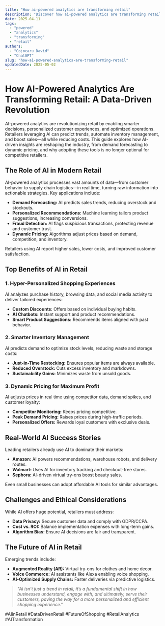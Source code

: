 ```yaml
---
title: "How ai-powered analytics are transforming retail"
description: "Discover how ai-powered analytics are transforming retail with this in-depth guide, providing actionable insights and practical tips to boost your knowledge and results."
date: 2025-04-11
tags:
  - "powered"
  - "analytics"
  - "transforming"
  - "retail"
authors:
  - "Cojocaru David"
  - "ChatGPT"
slug: "how-ai-powered-analytics-are-transforming-retail"
updatedDate: 2025-05-02
---
```


# How AI-Powered Analytics Are Transforming Retail: A Data-Driven Revolution  

AI-powered analytics are revolutionizing retail by enabling smarter decisions, personalized customer experiences, and optimized operations. Retailers leveraging AI can predict trends, automate inventory management, and boost sales—all while reducing costs. This guide explores how AI-driven insights are reshaping the industry, from demand forecasting to dynamic pricing, and why adopting these tools is no longer optional for competitive retailers.  

## The Role of AI in Modern Retail  

AI-powered analytics processes vast amounts of data—from customer behavior to supply chain logistics—in real time, turning raw information into actionable strategies. Key applications include:  

- **Demand Forecasting:** AI predicts sales trends, reducing overstock and stockouts.  
- **Personalized Recommendations:** Machine learning tailors product suggestions, increasing conversions.  
- **Fraud Detection:** AI flags suspicious transactions, protecting revenue and customer trust.  
- **Dynamic Pricing:** Algorithms adjust prices based on demand, competition, and inventory.  

Retailers using AI report higher sales, lower costs, and improved customer satisfaction.  

## Top Benefits of AI in Retail  

### 1. Hyper-Personalized Shopping Experiences  

AI analyzes purchase history, browsing data, and social media activity to deliver tailored experiences:  

- **Custom Discounts:** Offers based on individual buying habits.  
- **AI Chatbots:** Instant support and product recommendations.  
- **Smart Product Suggestions:** Recommends items aligned with past behavior.  

### 2. Smarter Inventory Management  

AI predicts demand to optimize stock levels, reducing waste and storage costs:  

- **Just-in-Time Restocking:** Ensures popular items are always available.  
- **Reduced Overstock:** Cuts excess inventory and markdowns.  
- **Sustainability Gains:** Minimizes waste from unsold goods.  

### 3. Dynamic Pricing for Maximum Profit  

AI adjusts prices in real time using competitor data, demand spikes, and customer loyalty:  

- **Competitor Monitoring:** Keeps pricing competitive.  
- **Peak Demand Pricing:** Raises prices during high-traffic periods.  
- **Personalized Offers:** Rewards loyal customers with exclusive deals.  

## Real-World AI Success Stories  

Leading retailers already use AI to dominate their markets:  

- **Amazon:** AI powers recommendations, warehouse robots, and delivery routes.  
- **Walmart:** Uses AI for inventory tracking and checkout-free stores.  
- **Sephora:** AI-driven virtual try-ons boost beauty sales.  

Even small businesses can adopt affordable AI tools for similar advantages.  

## Challenges and Ethical Considerations  

While AI offers huge potential, retailers must address:  

- **Data Privacy:** Secure customer data and comply with GDPR/CCPA.  
- **Cost vs. ROI:** Balance implementation expenses with long-term gains.  
- **Algorithm Bias:** Ensure AI decisions are fair and transparent.  

## The Future of AI in Retail  

Emerging trends include:  

- **Augmented Reality (AR):** Virtual try-ons for clothes and home decor.  
- **Voice Commerce:** AI assistants like Alexa enabling voice shopping.  
- **AI-Optimized Supply Chains:** Faster deliveries via predictive logistics.  

> _"AI isn’t just a trend in retail; it’s a fundamental shift in how businesses understand, engage with, and ultimately, serve their customers, paving the way for a more personalized and efficient shopping experience."_  

#AIinRetail #DataDrivenRetail #FutureOfShopping #RetailAnalytics #AITransformation